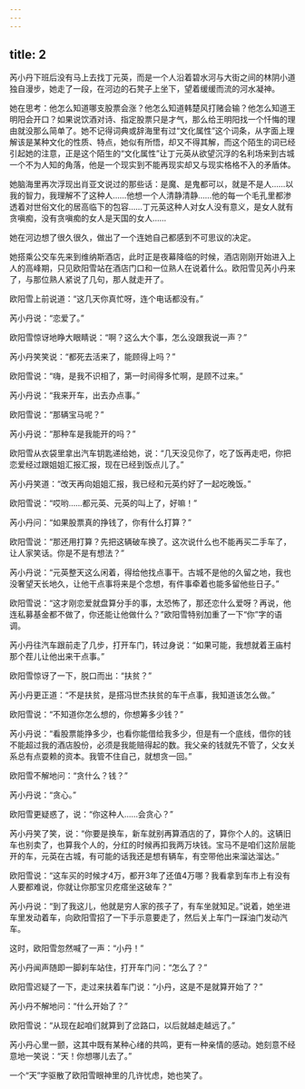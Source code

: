 ```yaml
---
---
---
```

title: 2
---




芮小丹下班后没有马上去找丁元英，而是一个人沿着碧水河与大街之间的林阴小道独自漫步，她走了一段，在河边的石凳子上坐下，望着缓缓而流的河水凝神。

她在思考：他怎么知道哪支股票会涨？他怎么知道韩楚风打赌会输？他怎么知道王明阳会开口？如果说饮酒对诗、指定股票只是才气，那么给王明阳找一个忏悔的理由就没那么简单了。她不记得词典或辞海里有过“文化属性”这个词条，从字面上理解该是某种文化的性质、特点，她似有所悟，却又不得其解，而这个陌生的词已经引起她的注意，正是这个陌生的“文化属性”让丁元英从欲望沉浮的名利场来到古城一个不为人知的角落，他是一个现实到不能再现实却又与现实格格不入的矛盾体。

她脑海里再次浮现出肖亚文说过的那些话：是魔、是鬼都可以，就是不是人……以我的智力，我理解不了这种人……他想一个人清静清静……他的每一个毛孔里都渗透着对世俗文化的居高临下的包容……丁元英这种人对女人没有意义，是女人就有贪嗔痴，没有贪嗔痴的女人是天国的女人……

她在河边想了很久很久，做出了一个连她自己都感到不可思议的决定。

她搭乘公交车先来到维纳斯酒店，此时正是夜幕降临的时候，酒店刚刚开始进入上人的高峰期，只见欧阳雪站在酒店门口和一位熟人在说着什么。欧阳雪见芮小丹来了，与那位熟人紧说了几句，那人就走开了。

欧阳雪上前说道：“这几天你真忙呀，连个电话都没有。”

芮小丹说：“恋爱了。”

欧阳雪惊讶地睁大眼睛说：“啊？这么大个事，怎么没跟我说一声？”

芮小丹笑笑说：“都死去活来了，能顾得上吗？”

欧阳雪说：“嗨，是我不识相了，第一时间得多忙啊，是顾不过来。”

芮小丹说：“我来开车，出去办点事。”

欧阳雪说：“那辆宝马呢？”

芮小丹说：“那种车是我能开的吗？”

欧阳雪从衣袋里拿出汽车钥匙递给她，说：“几天没见你了，吃了饭再走吧，你把恋爱经过跟姐姐汇报汇报，现在已经到饭点儿了。”

芮小丹笑道：“改天再向姐姐汇报，我已经和元英约好了一起吃晚饭。”

欧阳雪说：“哎哟……都元英、元英的叫上了，好嘛！”

芮小丹问：“如果股票真的挣钱了，你有什么打算？”

欧阳雪说：“那还用打算？先把这辆破车换了。这次说什么也不能再买二手车了，让人家笑话。你是不是有想法？”

芮小丹说：“元英整天这么闲着，得给他找点事干。古城不是他的久留之地，我也没奢望天长地久，让他干点事将来是个念想，有件事牵着也能多留他些日子。”

欧阳雪说：“这才刚恋爱就盘算分手的事，太恐怖了，那还恋什么爱呀？再说，他连私募基金都不做了，你还能让他做什么？”欧阳雪特别加重了一下“你”字的语调。

芮小丹往汽车跟前走了几步，打开车门，转过身说：“如果可能，我想就着王庙村那个茬儿让他出来干点事。”

欧阳雪惊讶了一下，脱口而出：“扶贫？”

芮小丹更正道：“不是扶贫，是搭冯世杰扶贫的车干点事，我知道该怎么做。”

欧阳雪说：“不知道你怎么想的，你想筹多少钱？”

芮小丹说：“看股票能挣多少，也看你能借给我多少，但是有一个底线，借你的钱不能超过我的酒店股份，必须是我能赔得起的数。我父亲的钱就先不管了，父女关系总有点耍赖的资本。我管不住自己，就想贪一回。”

欧阳雪不解地问：“贪什么？钱？”

芮小丹说：“贪心。”

欧阳雪更疑惑了，说：“你这种人……会贪心？”

芮小丹笑了笑，说：“你要是换车，新车就别再算酒店的了，算你个人的。这辆旧车也别卖了，也算我个人的，分红的时候再扣我两万块钱。宝马不是咱们这阶层能开的车，元英在古城，有可能的话我还是想有辆车，有空带他出来溜达溜达。”

欧阳雪说：“这车买的时候才4万，都开3年了还值4万哪？我看拿到车市上有没有人要都难说，你就让你那宝贝疙瘩坐这破车？”

芮小丹说：“到了我这儿，他就是穷人家的孩子了，有车坐就知足。”说着，她坐进车里发动着车，向欧阳雪招了一下手示意要走了，然后关上车门一踩油门发动汽车。

这时，欧阳雪忽然喊了一声：“小丹！”

芮小丹闻声随即一脚刹车站住，打开车门问：“怎么了？”

欧阳雪迟疑了一下，走过来扶着车门说：“小丹，这是不是就算开始了？”

芮小丹不解地问：“什么开始了？”

欧阳雪说：“从现在起咱们就算到了岔路口，以后就越走越远了。”

芮小丹心里一颤，这其中既有某种心绪的共鸣，更有一种亲情的感动。她刻意不经意地一笑说：“天！你想哪儿去了。”

一个“天”字驱散了欧阳雪眼神里的几许忧虑，她也笑了。